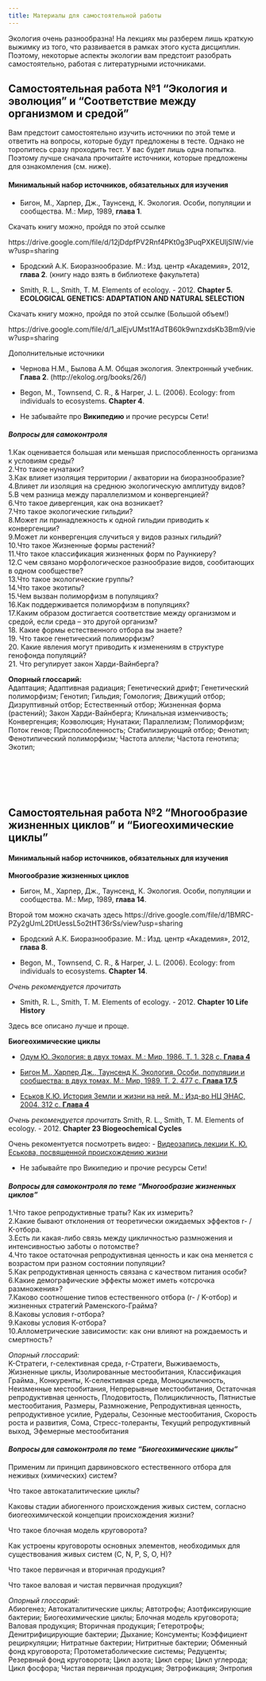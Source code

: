 ```yaml
---
title: Материалы для самостоятельной работы
---
```


Экология очень разнообразна! На лекциях мы разберем лишь краткую выжимку из того, что развивается в рамках этого куста дисциплин. Поэтому, некоторые аспекты экологии вам предстоит разобрать самостоятельно, работая с литературными источниками. 



## Самостоятельная работа №1 **"Экология и эволюция"** и **"Соответствие между организмом и средой"**

Вам предстоит самостоятельно изучить источники по этой теме и ответить на вопросы, которые будут предложены в тесте. Однако не торопитесь сразу проходить тест. У вас будет лишь одна попытка. Поэтому лучше сначала прочитайте источники, которые предложены для ознакомления (см. ниже).



#### **Минимальный набор источников, обязательных для изучения**

- Бигон, М., Харпер, Дж., Таунсенд, К. Экология. Особи, популяции и сообщества. М.: Мир, 1989, **глава 1**.

Скачать книгу можно, пройдя по этой ссылке

https://drive.google.com/file/d/12jDdpfPV2Rnf4PKt0g3PuqPXKEUljSIW/view?usp=sharing

- Бродский А.К. Биоразнообразие. М.: Изд. центр «Академия», 2012, **глава 2**. (книгу надо взять в библиотеке факультета)

- Smith, R. L., Smith, T. M. Elements of ecology. - 2012. **Chapter 5. ECOLOGICAL GENETICS: ADAPTATION AND NATURAL SELECTION**

Скачать книгу можно, пройдя по этой ссылке (Большой объем!)

https://drive.google.com/file/d/1_aIEjvUMst1fAdTB60k9wnzxdsKb3Bm9/view?usp=sharing



Дополнительные источники

- Чернова Н.М., Былова А.М. Общая экология. Электронный учебник. **Глава 2**. (http://ekolog.org/books/26/)
- Begon, M., Townsend, C. R., & Harper, J. L. (2006). Ecology: from individuals to ecosystems. **Chapter 4**.


- Не забывайте про **Википедию** и прочие ресурсы Сети!



#### *Вопросы для самоконтроля*

1.Как оценивается большая или меньшая приспособленность организма к условиям среды?    
2.Что такое нунатаки?    
3.Как влияет изоляция территории / акватории на биоразнообразие?    
4.Влияет ли изоляция на среднюю экологическую амплитуду видов?    
5.В чем разница между параллелизмом и конвергенцией?    
6.Что такое дивергенция, как она возникает?   
7.Что такое экологические гильдии?    
8.Может ли принадлежность к одной гильдии приводить к конвергенции?    
9.Может ли конвергенция случиться у видов разных гильдий?    
10.Что такое Жизненные формы растений?    
11.Что такое классификация жизненных форм по Раункиеру?    
12.С чем связано морфологическое разнообразие видов, сообитающих в одном сообществе?    
13.Что такое экологические группы?    
14.Что такое экотипы?    
15.Чем вызван полиморфизм в популяциях?    
16.Как поддерживается полиморфизм в популяциях?    
17.Каким образом достигается соответствие между организмом и средой, если среда – это другой организм?    
18. Какие формы естественного отбора вы знаете?    
19. Что такое генетический полиморфизм?    
20. Какие явления могут приводить к изменениям в структуре генофонда популяций?    
21. Что регулирует закон Харди-Вайнберга?     


**Опорный глоссарий:**       
Адаптация; Адаптивная радиация; Генетический дрифт; Генетический полиморфизм; Генотип; Гильдия; Гомология; Движущий отбор; Дизруптивный отбор; Естественный отбор; Жизненная форма (растений); Закон Харди-Вайнберга; Клинальная изменчивость; Конвергенция; Коэволюция; Нунатаки; Параллелизм; Полиморфизм; Поток генов; Приспособленность; Стабилизирующий отбор; Фенотип; Фенотипический полиморфизм; Частота аллели; Частота генотипа; Экотип;


<br>
<br>
<br>
<br>

## Самостоятельная работа №2 **"Многообразие жизненных циклов"** и **"Биогеохимические циклы"**

#### **Минимальный набор источников, обязательных для изучения**

**Многообразие жизненных циклов**

- Бигон, М., Харпер, Дж., Таунсенд, К. Экология. Особи, популяции и сообщества. М.: Мир, 1989, **глава 14**.

Второй том можно скачать здесь
https://drive.google.com/file/d/1BMRC-PZy2gUmL2DtUessL5o2tHT36rSs/view?usp=sharing

- Бродский А.К. Биоразнообразие. М.: Изд. центр «Академия», 2012, **глава 8**.

- Begon, M., Townsend, C. R., & Harper, J. L. (2006). Ecology: from individuals to ecosystems. **Chapter 14**.


*Очень рекомендуется прочитать*

- Smith, R. L., Smith, T. M. Elements of ecology. - 2012. **Chapter 10 Life History**

Здесь все описано лучше и проще.




**Биогеохимические циклы**

- [Одум Ю. Экология: в двух томах. М.: Мир, 1986. Т. 1. 328 с. **Глава 4**](Literature//Ю.Одум - Экология (1) .djvu)

- [Бигон М., Харпер Дж., Таунсенд К. Экология. Особи, популяции и сообщества: в двух томах. М.: Мир, 1989. Т. 2. 477 с. **Глава 17.5**](Literature/bigon_m___harper_dzh___taunsend_k__yekologija__osobi__populj(2).djvu)

- [Еськов К.Ю. История Земли и жизни на ней. М.: Изд-во НЦ ЭНАС, 2004. 312 с. **Глава 4**](Literature/eskov2008_udivit_paleontol.djvu)



*Очень рекомендуется прочитать*
Smith, R. L., Smith, T. M. Elements of ecology. - 2012. **Chapter 23 Biogeochemical Cycles**

Очень рекоментуется посмотреть видео:
- [Видеозапись лекции К. Ю. Еськова, посвященной происхождению жизни](https://www.youtube.com/watch?v=ylAOzdXEbaA)




- Не забывайте про Википедию и прочие ресурсы Сети!



#### *Вопросы для самоконтроля по теме "Многообразие жизненных циклов"*   
1.Что такое репродуктивные траты? Как их измерить?   
2.Какие бывают отклонения от теоретически ожидаемых эффектов r- / K-отбора.    
3.Есть ли какая-либо связь между цикличностью размножения и интенсивностью заботы о потомстве?    
4.Что такое остаточная репродуктивная ценность и как она меняется с возрастом при разном состоянии популяции?    
5.Как репродуктивная ценность связана с качеством питания особи?    
6.Какие демографические эффекты может иметь «отсрочка размножения»?    
7.Каково соотношение типов естественного отбора (r- / K-отбор) и жизненных стратегий Раменского-Грайма?   
8.Каковы условия r-отбора?   
9.Каковы условия К-отбора?        
10.Аллометрические зависимости: как они влияют на рождаемость и смертность?    

*Опорный глоссарий:*    
K-Стратеги, r-селективная среда, r-Стратеги, Выживаемость, Жизненные циклы, Изолированные местообитания, Классификация Грайма., Конкуренты, К-селективная среда, Моноцикличность, Неизменные местообитания, Непрерывные местообитания, Остаточная репродуктивная ценность, Плодовитость, Полицикличность, Пятнистые местообитания, Размеры, Размножение, Репродуктивная ценность, репродуктивное усилие, Рудералы, Сезонные местообитания, Скорость роста и развития, Сома, Стресс-толеранты, Текущий репродуктивный выход, Эфемерные местообитания




#### *Вопросы для самоконтроля по теме "Биогеохимические циклы"*

Применим ли принцип дарвиновского естественного отбора для неживых (химических) систем?  

Что такое автокаталитические циклы?   

Каковы стадии абиогенного происхождения живых систем, согласно биогеохимической концепции происхождения жизни?   

Что такое блочная модель круговорота?   

Как устроены круговороты основных элементов, необходимых для существования живых систем (C, N, P, S, O, H)?   

Что такое первичная и вторичная продукция?  

Что такое валовая и чистая первичная продукция?  




*Опорный глоссарий:*    
Абиогенез; Автокаталитические циклы; Автотрофы; Азотфиксирующие бактерии; Биогеохимические циклы; Блочная модель круговорота; Валовая продукция; Вторичная продукция; Гетеротрофы; Денитрифицирующие бактерии; Дыхание; Консументы; Коэффициент рециркуляции; Нитратные бактерии; Нитритные бактерии; Обменный фонд круговорота; Протометаболические системы; Редуценты; Резервный фонд круговорота; Цикл азота; Цикл серы; Цикл углерода; Цикл фосфора; Чистая первичная продукция; Эвтрофикация; Энтропия




<!-- ## Дополнительное задание к самостоятельной работе № 2 -->

<!-- По мотивам проработанной литературы (см. список литературы в основном задании) вам предлагается придумать вопросы в стиле тех, что используются в тестах. За каждый вопрос, который преподавательский коллектив сочтет удачным, вы получите по одному дополнительному баллу к общей оценке по самостоятельной работе № 2. То есть итоговая оценка за самостоятельную работу №2 может быть больше 1. -->


<!-- **Требования к вопросам** -->

<!-- 1. Вопрос должен иметь отношение к материалу, изложенному в предложенной для ознакомления литературе. -->

<!-- 2. Вопрос должен быть построен по типу "множественного выбора", то есть подразумевается много правильных ответов. -->

<!-- 3. К присланному вопросу должны быть приложены варианты правильных и неправильных ответов (чем больше, тем больше шансов, что вопрос будет принят). -->

<!-- 4. К каждому вопросу необходимо приложить ссылку на страницы в книге, где содержится информация, лежащая в основе вопроса. -->

<!-- Все материалы необходимо прислать на адрес В. М. Хайтова в период с 10.10.2021 по 31.10.2021. -->





